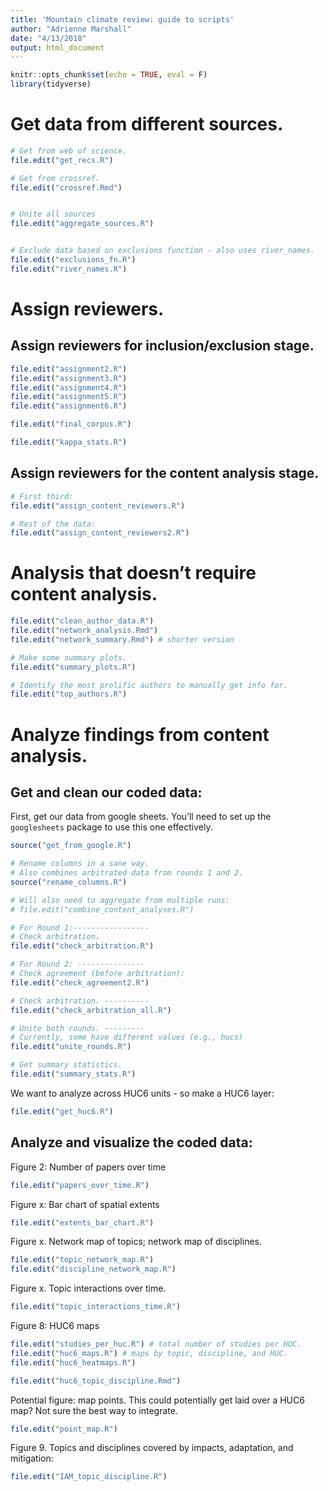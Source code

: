 ```yaml
---
title: 'Mountain climate review: guide to scripts'
author: "Adrienne Marshall"
date: "4/13/2018"
output: html_document
---
```


```r
knitr::opts_chunk$set(echo = TRUE, eval = F)
library(tidyverse)
```

# Get data from different sources. 

```r

# Get from web of science.
file.edit("get_recs.R")

# Get from crossref.
file.edit("crossref.Rmd")


# Unite all sources 
file.edit("aggregate_sources.R")


# Exclude data based on exclusions function - also uses river_names. 
file.edit("exclusions_fn.R")
file.edit("river_names.R")
```


# Assign reviewers.

## Assign reviewers for inclusion/exclusion stage.

```r
file.edit("assignment2.R")
file.edit("assignment3.R")
file.edit("assignment4.R")
file.edit("assignment5.R")
file.edit("assignment6.R")
```

```r
file.edit("final_corpus.R")
```

```r
file.edit("kappa_stats.R")
```



## Assign reviewers for the content analysis stage. 


```r
# First third: 
file.edit("assign_content_reviewers.R")

# Rest of the data: 
file.edit("assign_content_reviewers2.R")
```

# Analysis that doesn't require content analysis. 

```r
file.edit("clean_author_data.R")
file.edit("network_analysis.Rmd")
file.edit("network_summary.Rmd") # shorter version

# Make some summary plots. 
file.edit("summary_plots.R")

# Identify the most prolific authors to manually get info for. 
file.edit("top_authors.R")
```


# Analyze findings from content analysis.

## Get and clean our coded data: 

First, get our data from google sheets. You'll need to set up the `googlesheets` package to use this one effectively.

```r
source("get_from_google.R")

# Rename columns in a sane way.
# Also combines arbitrated data from rounds 1 and 2. 
source("rename_columns.R")

# Will also need to aggregate from multiple runs:
# file.edit("combine_content_analyses.R")

# For Round 1:-----------------
# Check arbitration. 
file.edit("check_arbitration.R")

# For Round 2: ---------------
# Check agreement (before arbitration): 
file.edit("check_agreement2.R")

# Check arbitration. ----------
file.edit("check_arbitration_all.R")

# Unite both rounds. ---------
# Currently, some have different values (e.g., hucs)
file.edit("unite_rounds.R")

# Get summary statistics.
file.edit("summary_stats.R")
```

We want to analyze across HUC6 units - so make a HUC6 layer: 

```r
file.edit("get_huc6.R")
```

## Analyze and visualize the coded data: 


Figure 2: Number of papers over time
```r
file.edit("papers_over_time.R")
```

Figure x: Bar chart of spatial extents
```r
file.edit("extents_bar_chart.R")
```

Figure x. Network map of topics; network map of disciplines. 
```r
file.edit("topic_network_map.R")
file.edit("discipline_network_map.R")
```

Figure x. Topic interactions over time. 
```r
file.edit("topic_interactions_time.R")
```


Figure 8: HUC6 maps
```r
file.edit("studies_per_huc.R") # total number of studies per HUC. 
file.edit("huc6_maps.R") # maps by topic, discipline, and HUC.
file.edit("huc6_heatmaps.R")

file.edit("huc6_topic_discipline.Rmd")
```

Potential figure: map points. 
This could potentially get laid over a HUC6 map? Not sure the best way to integrate. 
```r
file.edit("point_map.R")
```

Figure 9. Topics and disciplines covered by impacts, adaptation, and mitigation: 
```r
file.edit("IAM_topic_discipline.R")
```

